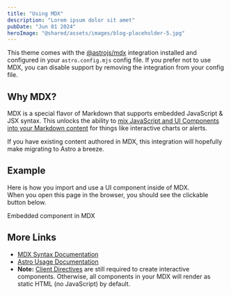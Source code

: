 ```yaml
---
title: "Using MDX"
description: "Lorem ipsum dolor sit amet"
pubDate: "Jun 01 2024"
heroImage: "@shared/assets/images/blog-placeholder-5.jpg"
---
```


This theme comes with the [@astrojs/mdx](https://docs.astro.build/en/guides/integrations-guide/mdx/) integration
installed and configured in your `astro.config.mjs` config file. If you prefer not to use MDX, you can disable support
by removing the integration from your config file.

## Why MDX?

MDX is a special flavor of Markdown that supports embedded JavaScript & JSX syntax. This unlocks the ability to
[mix JavaScript and UI Components into your Markdown content](https://docs.astro.build/en/guides/markdown-content/#mdx-features)
for things like interactive charts or alerts.

If you have existing content authored in MDX, this integration will hopefully make migrating to Astro a breeze.

## Example

Here is how you import and use a UI component inside of MDX.  
When you open this page in the browser, you should see the clickable button below.


<HeaderLink href="#" onclick="alert('clicked!')">
  Embedded component in MDX
</HeaderLink>

## More Links

- [MDX Syntax Documentation](https://mdxjs.com/docs/what-is-mdx)
- [Astro Usage Documentation](https://docs.astro.build/en/guides/markdown-content/#markdown-and-mdx-pages)
- **Note:** [Client Directives](https://docs.astro.build/en/reference/directives-reference/#client-directives) are still
  required to create interactive components. Otherwise, all components in your MDX will render as static HTML (no
  JavaScript) by default.
